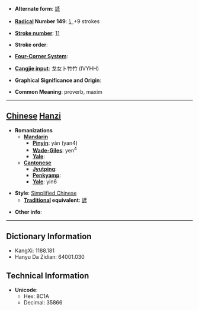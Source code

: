 * '''Alternate form''': [[諺]]

* '''[[Wiktionary:Chinese radical index| Radical]] Number 149''': [[Wiktionary:Chinese radical index 讠|讠]]+9 strokes

* '''[[Wiktionary:Chinese total strokes index|Stroke number]]''': [[Wiktionary:Chinese total strokes index 11|11]]

* '''Stroke order''': 

* '''[[Wiktionary:Chinese four corner index|Four-Corner System]]''': 

* '''[[Wiktionary:Chinese Cangjie index|Cangjie input]]''': 戈女卜竹竹 (IVYHH)

* '''Graphical Significance and Origin''': 

* '''Common Meaning''': proverb, maxim

----

== [[Chinese]] [[Hanzi]] ==

* '''Romanizations'''
** '''[[Mandarin]]'''
*** '''[[Pinyin]]''': yàn (yan4)
*** '''[[Wade-Giles]]''': yen<sup>4</sup>
*** '''[[Yale]]''': 
** '''[[Cantonese]]'''
*** '''[[Jyutping]]''':
*** '''[[Penkyamp]]''': 
*** '''[[Yale]]''': yin6

* '''Style''': [[Simplified Chinese]] 
** '''[[Traditional Chinese|Traditional]] equivalent''': [[諺]]

* '''Other info''': 

----

== Dictionary Information ==

* KangXi: 1188.181
* Hanyu Da Zidian: 64001.030

== Technical Information ==

* '''Unicode''':
** Hex: 8C1A
** Decimal: 35866